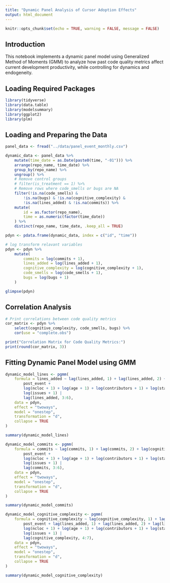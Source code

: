 ```yaml
---
title: "Dynamic Panel Analysis of Cursor Adoption Effects"
output: html_document
---
```


```r
knitr::opts_chunk$set(echo = TRUE, warning = FALSE, message = FALSE)
```

## Introduction

This notebook implements a dynamic panel model using Generalized Method of Moments (GMM) to analyze how past code quality metrics affect current development productivity, while controlling for dynamics and endogeneity.

## Loading Required Packages

```r
library(tidyverse)
library(data.table)
library(modelsummary)
library(ggplot2)
library(plm)
```

## Loading and Preparing the Data

```r
panel_data <- fread("../data/panel_event_monthly.csv")

dynamic_data <- panel_data %>%
    mutate(time_date = as.Date(paste0(time, "-01"))) %>%
    arrange(repo_name, time_date) %>%
    group_by(repo_name) %>%
    ungroup() %>%
    # Remove control groups
    # filter(is_treatment == 1) %>%
    # Remove rows where code_smells or bugs are NA
    filter(!is.na(code_smells) &
        !is.na(bugs) & !is.na(cognitive_complexity) &
        !is.na(lines_added) & !is.na(commits)) %>%
    mutate(
        id = as.factor(repo_name),
        time = as.numeric(factor(time_date))
    ) %>%
    distinct(repo_name, time_date, .keep_all = TRUE)

pdyn <- pdata.frame(dynamic_data, index = c("id", "time"))

# log transform relavant variables
pdyn <- pdyn %>%
    mutate(
        commits = log(commits + 1),
        lines_added = log(lines_added + 1),
        cognitive_complexity = log(cognitive_complexity + 1),
        code_smells = log(code_smells + 1),
        bugs = log(bugs + 1)
    )

glimpse(pdyn)
```

## Correlation Analysis

```r
# Print correlations between code quality metrics
cor_matrix <- pdyn %>%
    select(cognitive_complexity, code_smells, bugs) %>%
    cor(use = "complete.obs")

print("Correlation Matrix for Code Quality Metrics:")
print(round(cor_matrix, 3))
```

## Fitting Dynamic Panel Model using GMM

```r
dynamic_model_lines <- pgmm(
    formula = lines_added ~ lag(lines_added, 1) + lag(lines_added, 2) + lag(cognitive_complexity, 1) +
        post_event +
        log(ncloc + 1) + log(age + 1) + log(contributors + 1) + log(stars + 1) +
        log(issues + 1) |
        lag(lines_added, 3:6),
    data = pdyn,
    effect = "twoways",
    model = "onestep",
    transformation = "d",
    collapse = TRUE
)

summary(dynamic_model_lines)
```

```r
dynamic_model_commits <- pgmm(
    formula = commits ~ lag(commits, 1) + lag(commits, 2) + lag(cognitive_complexity, 1) +
        post_event +
        log(ncloc + 1) + log(age + 1) + log(contributors + 1) + log(stars + 1) +
        log(issues + 1) |
        lag(commits, 3:6),
    data = pdyn,
    effect = "twoways",
    model = "onestep",
    transformation = "d",
    collapse = TRUE
)

summary(dynamic_model_commits)
```

```r
dynamic_model_cognitive_complexity <- pgmm(
    formula = cognitive_complexity ~ lag(cognitive_complexity, 1) + lag(cognitive_complexity, 2) + lag(cognitive_complexity, 3) +
        post_event + lag(lines_added, 1) + lag(lines_added, 2) + lag(lines_added, 3) +
        log(ncloc + 1) + log(age + 1) + log(contributors + 1) + log(stars + 1) +
        log(issues + 1) |
        lag(cognitive_complexity, 4:7),
    data = pdyn,
    effect = "twoways",
    model = "onestep",
    transformation = "d",
    collapse = TRUE
)

summary(dynamic_model_cognitive_complexity)
```
